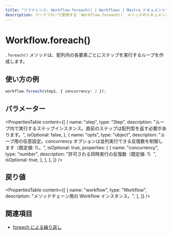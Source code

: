 ```yaml
---
title: "リファレンス: Workflow.foreach() | Workflows | Mastra ドキュメント"
description: ワークフローで使用する `Workflow.foreach()` メソッドのドキュメント。配列の各要素に対してステップを実行するループを作成します。
---
```


# Workflow.foreach()

`.foreach()` メソッドは、配列内の各要素ごとにステップを実行するループを作成します。

## 使い方の例

```typescript copy
workflow.foreach(step1, { concurrency: 2 });
```


## パラメーター

<PropertiesTable
  content={[
    {
      name: "step",
      type: "Step",
      description:
        "ループ内で実行するステップインスタンス。直前のステップは配列型を返す必要があります。",
      isOptional: false,
    },
    {
      name: "opts",
      type: "object",
      description:
        "ループ用の任意設定。concurrency オプションは並列実行できる反復数を制御します（既定値: 1）。",
      isOptional: true,
      properties: [
        {
          name: "concurrency",
          type: "number",
          description:
            "許可される同時実行の反復数（既定値: 1）",
          isOptional: true,
        },
      ],
    },
  ]}
/>

## 戻り値

<PropertiesTable
  content={[
    {
      name: "workflow",
      type: "Workflow",
      description: "メソッドチェーン用の Workflow インスタンス。",
    },
  ]}
/>

## 関連項目

- [foreach による繰り返し](/docs/workflows/control-flow#repeating-with-foreach)